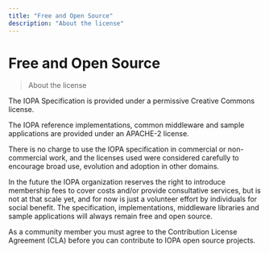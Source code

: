 ```yaml
---
title: "Free and Open Source"
description: "About the license"
---
```

# Free and Open Source
> About the license

The IOPA Specification is provided under a permissive Creative Commons license.  

The IOPA reference implementations, common middleware and sample applications are provided under an APACHE-2 license.

There is no charge to use the IOPA specification in commercial or non-commercial work, and the licenses used were considered carefully to encourage broad use, evolution and adoption in other domains.

In the future the IOPA organization reserves the right to introduce membership fees to cover costs and/or provide consultative services, but is not at that scale yet, and for now is just a volunteer effort by individuals for social benefit.     The specification, implementations, middleware libraries and sample applications will always remain free and open source.

As a community member you must agree to the Contribution License Agreement (CLA) before you can contribute to IOPA open source projects.